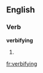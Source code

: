 ==English==

===Verb===
'''verbifying'''

# {{present participle of|[[verbify]]}}

[[fr:verbifying]]